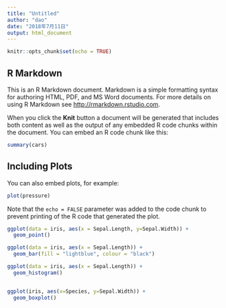 ```yaml
---
title: "Untitled"
author: "dao"
date: "2018年7月11日"
output: html_document
---
```



```r
knitr::opts_chunk$set(echo = TRUE)
```

## R Markdown



This is an R Markdown document. Markdown is a simple formatting syntax for authoring HTML, PDF, and MS Word documents. For more details on using R Markdown see <http://rmarkdown.rstudio.com>.

When you click the **Knit** button a document will be generated that includes both content as well as the output of any embedded R code chunks within the document. You can embed an R code chunk like this:

```r
summary(cars)
```

## Including Plots

You can also embed plots, for example:

```r
plot(pressure)
```

Note that the `echo = FALSE` parameter was added to the code chunk to prevent printing of the R code that generated the plot.


```r
ggplot(data = iris, aes(x = Sepal.Length, y=Sepal.Width)) +
  geom_point()
```

```r
ggplot(data = iris, aes(x = Sepal.Length)) +
  geom_bar(fill = "lightblue", colour = "black")
```

```r
ggplot(data = iris, aes(x = Sepal.Length)) +
  geom_histogram()
```

```r

```

```r
ggplot(iris, aes(x=Species, y=Sepal.Width)) +
  geom_boxplot()
```

